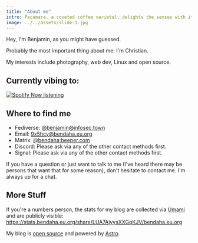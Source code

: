 ```yaml
---
title: "About me"
intro: Pacamara, a coveted coffee varietal, delights the senses with its exceptional flavor profile. 
image: ../../assets/slide-1.jpg
---
```

Hey, I'm Benjamin, as you might have guessed.

Probably the most important thing about me: I'm Christian.

My interests include photography, web dev, Linux and open source.

## Currently vibing to: 

[![Spotify Now listening](https://spotify-readme-zeta-lake.vercel.app/api?scan=true&theme=dark)](https://listenbrainz.org/user/darkshark/)

## Where to find me
- Fediverse: [@benjamin@infosec.town](https://infosec.town/@benjamin)
- Email: [9x5hcy@bendaha.eu.org](mailto:9x5hcy@bendaha.eu.org)
- Matrix: [@bendaha:beeper.com](https://matrix.to/#/@bendaha:beeper.com)
- Discord: Please ask via any of the other contact methods first.
- Signal: Please ask via any of the other contact methods first.

If you have a question or just want to talk to me (I've heard there may be persons that want that for some reason), don't hesitate to contact me.
I'm always up for a chat.

## More Stuff
If you're a numbers person, the stats for my blog are collected via [Umami](https://umami.is) and are publicly visible: https://stats.bendaha.eu.org/share/LUA7AjyysXXGqKJV/bendaha.eu.org

My blog is [open source](https://github.com/bennihtm/astro-blog) and powered by [Astro](https://astro.build).